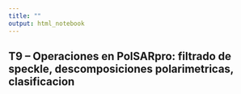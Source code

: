 ```yaml
---
title: ""
output: html_notebook
---
```


## T9 -- Operaciones en PolSARpro: filtrado de speckle, descomposiciones polarimetricas, clasificacion
